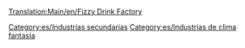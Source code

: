 [[Translation:Main/en/Fizzy Drink Factory]]{{en/-}}
{{es/Industrias| nombre = Fábrica de refrescos
| imagen = FizzyDrinkFactory.png
| climas = [[Main/en/Clima/Es#Fantasía|Fantasía]]
| acepta = [[Main/es/Cola|Cola]], [[Main/es/Burbujas|Burbujas]]
| produce= [[Main/es/Refrescos|Refrescos]]
| notas  = 
}}


[[Category:es/Industrias secundarias]]
[[Category:es/Industrias de clima fantasía]]